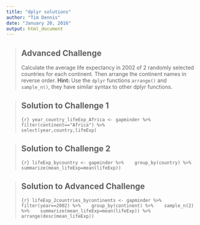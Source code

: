 ```yaml
---
title: "dplyr solutions"
author: "Tim Dennis"
date: "January 20, 2016"
output: html_document
---
```



> ## Advanced Challenge {.challenge}
  > Calculate the average life expectancy in 2002 of 2 randomly selected countries for each continent. Then arrange the continent names in reverse order.
> **Hint:** Use the `dplyr` functions `arrange()` and `sample_n()`, they have similar syntax to other dplyr functions.
>
  
  > ## Solution to Challenge 1 {.challenge}
  >```{r}
>year_country_lifeExp_Africa <- gapminder %>%
  >                            filter(continent=="Africa") %>%
  >                            select(year,country,lifeExp)
> ```

> ## Solution to Challenge 2 {.challenge}
  >```{r}
>lifeExp_bycountry <- gapminder %>%
  >    group_by(country) %>%
  >    summarize(mean_lifeExp=mean(lifeExp))
>```

> ## Solution to Advanced Challenge {.challenge}
  >```{r}
>lifeExp_2countries_bycontinents <- gapminder %>% 
  >    filter(year==2002) %>%
  >    group_by(continent) %>%
  >    sample_n(2) %>%
  >    summarize(mean_lifeExp=mean(lifeExp)) %>%
  >    arrange(desc(mean_lifeExp))
>```
